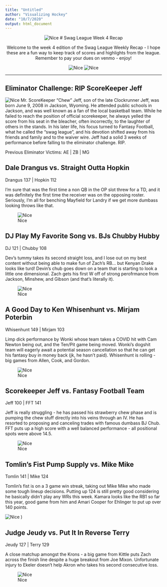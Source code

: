 ---
title: "Untitled"
author: "Visualizing Hockey"
date: "10/7/2020"
output: html_document
---


<center>

![Nice](https://github.com/hockeyfan22/swagleague/raw/master/header.PNG)
# Swag League Week 4 Recap

Welcome to the week 4 edition of the Swag League Weekly Recap - I hope these are a fun way to keep track of scores and highlights from the league. Remember to pay your dues on venmo - enjoy!

![Nice](https://github.com/hockeyfan22/swagleague/raw/master/scb4.PNG)
![Nice](https://github.com/hockeyfan22/swagleague/raw/master/matrix4.png)


</center>

***
## Eliminator Challenge: RIP ScoreKeeper Jeff
![Nice](https://github.com/hockeyfan22/swagleague/raw/master/jeff.jpg)
Mr. ScoreKeeper "Chew" Jeff, son of the late Clockrunner Jeff, was born June 9, 2008 in Jackson, Wyoming. He attended public schools in Jackson, and was well known as a fan of the local basketball team. While he failed to reach the position of official scorekeeper, he always yelled the score from his seat in the bleacher, often incorrectly, to the laughter of others in the stands. In his later life, his focus turned to Fantasy Football, what he called the "swag league", and his devotion shifted away from his friends and family and to the waiver wire. Jeff had a solid 3 weeks of performance before falling to the eliminator challenge. RIP.

Previous Eliminator Victims: AE | ZB | MG

## Dale Drangus vs. Straight Outta Hopkin
Drangus 137 | Hopkin 112

I'm sure that was the first time a non QB in the OP slot threw for a TD, and it was definitely the first time the receiver was on the opposing roster. Seriously, I'm all for benching Mayfield for Landry if we get more dumbass looking throws like that.

![Nice](https://github.com/hockeyfan22/swagleague/raw/master/rg.gif)

## DJ Play My Favorite Song vs. BJs Chubby Hubby
DJ 121 | Chubby 108

Dev's tummy takes its second straight loss, and I lose out on my best content without being able to make fun of Zach's RB... but Kenyan Drake looks like turd! Devin's chub goes down on a team that is starting to look a little one dimensional. Zach gets his first W off of strong perofrmance from Jackson, Minshew, and Gibson (and that's literally it).

![Nice](https://github.com/hockeyfan22/swagleague/raw/master/zb.GIF)

## A Good Day to Ken Whisenhunt vs. Mirjam Poterbin
Whisenhunt 149 | Mirjam 103

Limp dick performance by Wonki whose team takes a COVID hit with Cam Newton being out, and the Ten/Pit game being moved. Wonki's dogshit team will eagerly await a potential season cancellation so that he can get his fantasy buy in money back (jk, he hasn't paid). Whisenhunt is rolling - big games from Allen, Cook, and Gordon.

![Nice](https://github.com/hockeyfan22/swagleague/raw/master/bp.GIF)

## Scorekeeper Jeff vs. Fantasy Football Team
Jeff 100 | FFT 141

Jeff is really struggling - he has passed his strawberry chew phase and is pumping the chew stuff directly into his veins through an IV. He has resorted to proposing and canceling trades with famous dumbass BJ Chub. FFT puts up a high score with a well balanced performance - all positional spots were above 14.5.

![Nice](https://github.com/hockeyfan22/swagleague/raw/master/ap.GIF)

## Tomlin's Fist Pump Supply vs. Mike Mike
Tomlin 141 | Mike 124

Tomlin's fist is on a 3 game win streak, taking out Mike Mike who made some tough lineup decisions. Putting up 124 is still pretty good considering he basically didn't play any WRs this week. Kamara looks like the RB1 so far this year, good game from him and Amari Cooper for Ehlinger to put up over 140 points.

![Nice](https://github.com/hockeyfan22/swagleague/raw/master/ae.GIF)
)

## Judge Jeudy vs. Put It In Reverse Terry
Jeudy 127 | Terry 129

A close matchup amongst the Krons - a big game from Kittle puts Zach across the finish line despite a huge breakout from Joe Mixon. Unfortunate injury to Ekeler doesn't help Akron who takes his second consecutive loss.

![Nice](https://github.com/hockeyfan22/swagleague/raw/master/ak.gif)

